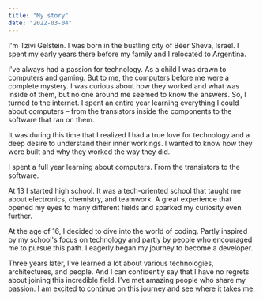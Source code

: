 ```yaml
---
title: "My story"
date: "2022-03-04"
---
```


I'm Tzivi Gelstein. I was born in the bustling city of <TextLink href="https://www.google.com/maps/place/Beerseba,+Israel/@31.2614223,34.7208468,12z/data=!3m1!4b1!4m5!3m4!1s0x15026640029f8777:0x8dee8012deb5dd8!8m2!3d31.252973!4d34.791462?shorturl=1">Béer Sheva, Israel.</TextLink> I spent my early years there before my family and I relocated to Argentina.

I've always had a passion for technology. As a child I was drawn to computers and gaming. But to me, the computers before me were a complete mystery. I was curious about how they worked and what was inside of them, but no one around me seemed to know the answers. So, I turned to the internet. I spent an entire year learning everything I could about computers – from the transistors inside the components to the software that ran on them.

It was during this time that I realized I had a true love for technology and a deep desire to understand their inner workings. I wanted to know how they were built and why they worked the way they did.

I spent a full year learning about computers. From the transistors to the software.

At 13 I started high school. It was a tech-oriented school that taught me about electronics, chemistry, and teamwork. A great experience that opened my eyes to many different fields and sparked my curiosity even further.

At the age of 16, I decided to dive into the world of coding. Partly inspired by my school's focus on technology and partly by people who encouraged me to pursue this path. I eagerly began my journey to become a developer.

Three years later, I've learned a lot about various technologies, architectures, and people. And I can confidently say that I have no regrets about joining this incredible field. I've met amazing people who share my passion. I am excited to continue on this journey and see where it takes me.
